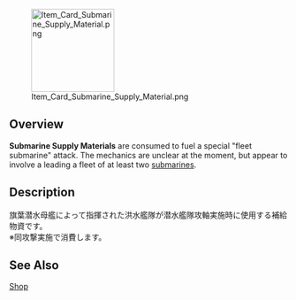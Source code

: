 [[File:Item_Card_Submarine_Supply_Material.png|150px|right]]

==Overview==
'''Submarine Supply Materials''' are consumed to fuel a special "fleet submarine" attack.  The mechanics are unclear at the moment, but appear to involve a {{Ship/Link|Taigei|Jingei|text=submarine tender|link_category=Submarine Tenders}} leading a fleet of at least two [[:Category:Submarines|submarines]].

==Description==
<span lang="ja">旗葉潜水母艦によって指揮された洪水艦隊が潜水艦隊攻軸実施時に使用する補給物資です。<br>
※同攻撃実施で消費します。</span>

==See Also==
[[Shop]]<br>
{{Mechanics}}